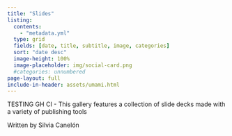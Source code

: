 ```yaml
---
title: "Slides"
listing:
  contents:
    - "metadata.yml"
  type: grid
  fields: [date, title, subtitle, image, categories]
  sort: "date desc"
  image-height: 100%
  image-placeholder: img/social-card.png
  #categories: unnumbered
page-layout: full
include-in-header: assets/umami.html
---
```


<p class="f6 measure lh-copy tc center">TESTING GH CI - This gallery features a collection of slide decks made with<br>a variety of publishing tools</p>

<p class="f7 measure lh-copy tc center i">Written by Silvia Canelón</p>